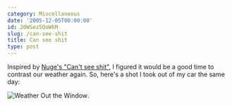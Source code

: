 ```yaml
---
category: Miscellaneous
date: '2005-12-05T00:00:00'
id: 20WSez5QoWkM
slug: /can-see-shit
title: Can see shit
type: post
---
```


Inspired by [Nuge's "Can't see shit"](http://nugeworthy.blogspot.com/2005/12/cant-see-shit.html), I figured it would be a good time to contrast our weather again. So, here's a shot I took out of my car the same day:

![Weather Out the Window](/img-bin/migrated-images/weather-shot.jpg).